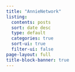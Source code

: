 ```yaml
---
title: "AnnieNetwork"
listing:
  contents: posts
  sort: date desc
  type: default
  categories: true
  sort-ui: true
  filter-ui: false
page-layout: full
title-block-banner: true
---
```

